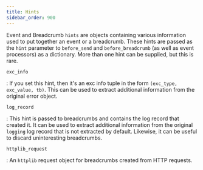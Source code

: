 ```yaml
---
title: Hints
sidebar_order: 900
---
```


Event and Breadcrumb `hints` are objects containing various information used to put together an event or a breadcrumb. These hints are passed as the `hint` parameter to `before_send` and `before_breadcrumb` (as well as event processors) as a dictionary. More than one hint can be supplied, but this is rare.

`exc_info`

: If you set this hint, then it's an exc info tuple in the form `(exc_type, exc_value, tb)`. This can be used to extract additional information from the original error object.

`log_record`

: This hint is passed to breadcrumbs and contains the log record that created it. It can be used to extract additional information from the original `logging` log record that is not extracted by default. Likewise, it can be useful to discard uninteresting breadcrumbs.

`httplib_request`

: An `httplib` request object for breadcrumbs created from HTTP requests.

